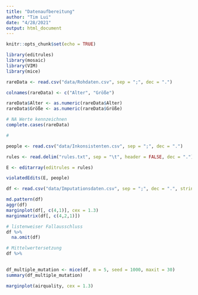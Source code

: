```yaml
---
title: "Datenaufbereitung"
author: "Tim Lui"
date: "4/28/2021"
output: html_document
---
```


```r
knitr::opts_chunk$set(echo = TRUE)

library(editrules)
library(mosaic)
library(VIM)
library(mice)
```

```r
rareData <- read.csv("data/Rohdaten.csv", sep = ";", dec = ".")

colnames(rareData) <- c("Alter", "Größe")

rareData$Alter <- as.numeric(rareData$Alter)
rareData$Größe <- as.numeric(rareData$Größe)

# NA Werte kennzeichnen
complete.cases(rareData)

#  
```

```r
people <- read.csv("data/Inkonsistenten.csv", sep = ";", dec = ".")

rules <- read.delim("rules.txt", sep = "\t", header = FALSE, dec = ".")

E <- editarray(editrules = rules)

violatedEdits(E, people)
```

```r
df <- read.csv("data/Imputationsdaten.csv", sep = ";", dec = ".", stringsAsFactors = TRUE)

md.pattern(df)
aggr(df)
marginplot(df[, c(4,1)], cex = 1.3)
marginmatrix(df[, c(4,2,1)])

# listenweiser Fallausschluss
df %>%
  na.omit(df)

# Mittelwertersetzung
df %>%
  

```

```r

df_multiple_mutation <- mice(df, m = 5, seed = 1000, maxit = 30)
summary(df_multiple_mutation)

marginplot(airquality, cex = 1.3)

```


